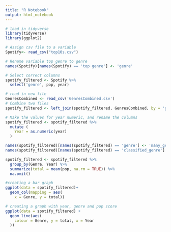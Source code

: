 ---
title: "R Notebook"
output: html_notebook
---


```{r}
# load in tidyverse
library(tidyverse)
library(ggplot2)

# Assign csv file to a variable
Spotify<- read_csv("top10s.csv")

# Rename variable top genre to genre
names(Spotify)[names(Spotify) == 'top genre'] <- 'genre'

# Select correct columns
spotify_filtered <- Spotify %>%
  select('genre', pop, year)
```

```{r}
# read in new file
GenresCombined <- read_csv('GenresCombined.csv')
# Combine two files
spotify_filtered <- left_join(spotify_filtered, GenresCombined, by = 'genre')


```

```{r}
# Make the values for year numeric, and rename the columns
spotify_filtered <- spotify_filtered %>%
  mutate (
    Year = as.numeric(year)
  )

names(spotify_filtered)[names(spotify_filtered) == 'genre'] <- 'many_genres'
names(spotify_filtered)[names(spotify_filtered) == 'classified_genre'] <- 'Genre'

```

```{r}
spotify_filtered <- spotify_filtered %>%
  group_by(Genre, Year) %>%
  summarize(total = mean(pop, na.rm = TRUE)) %>%
  na.omit()

#creating a bar graph
ggplot(data = spotify_filtered)+
  geom_col(mapping = aes(
    x = Genre, y = total)) 

# creating a graph with year, genre and pop score
ggplot(data = spotify_filtered) +
  geom_line(aes(
    colour = Genre, y = total, x = Year
  ))
  

```